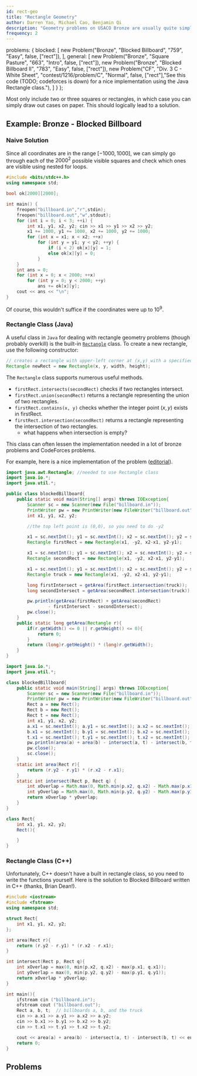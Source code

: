 ```yaml
---
id: rect-geo
title: "Rectangle Geometry"
author: Darren Yao, Michael Cao, Benjamin Qi
description: "Geometry problems on USACO Bronze are usually quite simple and limited to intersections and unions of squares or rectangles."
frequency: 2
---
```


  problems: {
    blocked: [
        new Problem("Bronze", "Blocked Billboard", "759", "Easy", false, ["rect"]),
    ],
    general: [
		new Problem("Bronze", "Square Pasture", "663", "Intro", false, ["rect"]),
		new Problem("Bronze", "Blocked Billboard II", "783", "Easy", false, ["rect"]),
		new Problem("CF", "Div. 3 C - White Sheet", "contest/1216/problem/C", "Normal", false, ["rect"],"See this code (TODO; codeforces is down) for a nice implementation using the Java Rectangle class."),
    ]
  }
};

Most only include two or three squares or rectangles, in which case you can simply draw out cases on paper. This should logically lead to a solution. 

## Example: Bronze - Blocked Billboard

<problems-list problems={metadata.problems.blocked} />

### Naive Solution

Since all coordinates are in the range $[-1000,1000]$, we can simply go through each of the $2000^2$ possible visible squares and check which ones are visible using nested for loops.

<spoiler title="Nested Loops">

```cpp
#include <bits/stdc++.h>
using namespace std;

bool ok[2000][2000];

int main() {
	freopen("billboard.in","r",stdin);
	freopen("billboard.out","w",stdout);
	for (int i = 0; i < 3; ++i) {
		int x1, y1, x2, y2; cin >> x1 >> y1 >> x2 >> y2;
		x1 += 1000, y1 += 1000, x2 += 1000, y2 += 1000;
		for (int x = x1; x < x2; ++x) 
			for (int y = y1; y < y2; ++y) {
				if (i < 2) ok[x][y] = 1;
				else ok[x][y] = 0;
			}
	}
	int ans = 0;
	for (int x = 0; x < 2000; ++x) 
		for (int y = 0; y < 2000; ++y) 
			ans += ok[x][y];
	cout << ans << "\n";
}
```
</spoiler>

Of course, this wouldn't suffice if the coordinates were up to $10^9$.

### Rectangle Class (Java)

A useful class in `Java` for dealing with rectangle geometry problems (though probably overkill) is the built-in [`Rectangle`](https://docs.oracle.com/javase/8/docs/api/java/awt/Rectangle.html) class. To create a new rectangle, use the following constructor:

```java
// creates a rectangle with upper-left corner at (x,y) with a specified width and height
Rectangle newRect = new Rectangle(x, y, width, height); 
```

The `Rectangle` class supports numerous useful methods. 

  - `firstRect.intersects(secondRect)` checks if two rectangles intersect.
  - `firstRect.union(secondRect)` returns a rectangle representing the union of two rectangles.
  - `firstRect.contains(x, y)` checks whether the integer point $(x,y)$ exists in firstRect.
  - `firstRect.intersection(secondRect)` returns a rectangle representing the intersection of two rectangles.
    - what happens when intersection is empty?

This class can often lessen the implementation needed in a lot of bronze problems and CodeForces problems.

For example, here is a nice implementation of the problem ([editorial](http://www.usaco.org/current/data/sol_billboard_bronze_dec17.html)).

<spoiler title="Java Solution With Built-in Rectangle Class">

```java
import java.awt.Rectangle; //needed to use Rectangle class
import java.io.*;
import java.util.*;

public class blockedBillboard{
	public static void main(String[] args) throws IOException{
		Scanner sc = new Scanner(new File("billboard.in"));
		PrintWriter pw = new PrintWriter(new FileWriter("billboard.out"));
		int x1, y1, x2, y2;

		//the top left point is (0,0), so you need to do -y2

		x1 = sc.nextInt(); y1 = sc.nextInt(); x2 = sc.nextInt(); y2 = sc.nextInt();
		Rectangle firstRect = new Rectangle(x1, -y2, x2-x1, y2-y1);

		x1 = sc.nextInt(); y1 = sc.nextInt(); x2 = sc.nextInt(); y2 = sc.nextInt();
		Rectangle secondRect = new Rectangle(x1, -y2, x2-x1, y2-y1);

		x1 = sc.nextInt(); y1 = sc.nextInt(); x2 = sc.nextInt(); y2 = sc.nextInt();
		Rectangle truck = new Rectangle(x1, -y2, x2-x1, y2-y1);

		long firstIntersect = getArea(firstRect.intersection(truck));
		long secondIntersect = getArea(secondRect.intersection(truck));

		pw.println(getArea(firstRect) + getArea(secondRect) 
				- firstIntersect - secondIntersect);
		pw.close();
	}
	public static long getArea(Rectangle r){
		if(r.getWidth() <= 0 || r.getHeight() <= 0){
			return 0;
		}
		return (long)r.getHeight() * (long)r.getWidth();
	}
}
```
</spoiler>

<spoiler title="Java Solution Without Built-in Rectangle Class">

```java
import java.io.*;
import java.util.*;

class blockedBillboard{
    public static void main(String[] args) throws IOException{
    	Scanner sc = new Scanner(new File("billboard.in"));
        PrintWriter pw = new PrintWriter(new FileWriter("billboard.out"));
        Rect a = new Rect();
        Rect b = new Rect();
        Rect t = new Rect();
        int x1, y1, x2, y2;
        a.x1 = sc.nextInt(); a.y1 = sc.nextInt(); a.x2 = sc.nextInt(); a.y2 = sc.nextInt();
        b.x1 = sc.nextInt(); b.y1 = sc.nextInt(); b.x2 = sc.nextInt(); b.y2 = sc.nextInt();
        t.x1 = sc.nextInt(); t.y1 = sc.nextInt(); t.x2 = sc.nextInt(); t.y2 = sc.nextInt();
        pw.println(area(a) + area(b) - intersect(a, t) - intersect(b, t));
        pw.close();
        sc.close();
    }
    static int area(Rect r){
        return (r.y2 - r.y1) * (r.x2 - r.x1);
    }
    static int intersect(Rect p, Rect q) {
        int xOverlap = Math.max(0, Math.min(p.x2, q.x2) - Math.max(p.x1, q.x1));
        int yOverlap = Math.max(0, Math.min(p.y2, q.y2) - Math.max(p.y1, q.y1));
        return xOverlap * yOverlap;
    }
}

class Rect{
    int x1, y1, x2, y2;
    Rect(){

    }
}
```
</spoiler>

### Rectangle Class (C++)

Unfortunately, C++ doesn't have a built in rectangle class, so you need to write the functions yourself. Here is the solution to Blocked Billboard written in C++ (thanks, Brian Dean!).

<spoiler title="C++ Solution">

```cpp
#include <iostream>
#include <fstream>
using namespace std;

struct Rect{
	int x1, y1, x2, y2;
};

int area(Rect r){
  	return (r.y2 - r.y1) * (r.x2 - r.x1);
}

int intersect(Rect p, Rect q){
  	int xOverlap = max(0, min(p.x2, q.x2) - max(p.x1, q.x1));
  	int yOverlap = max(0, min(p.y2, q.y2) - max(p.y1, q.y1));
  	return xOverlap * yOverlap;
}

int main(){
	ifstream cin ("billboard.in");
	ofstream cout ("billboard.out");
 	Rect a, b, t;  // billboards a, b, and the truck
  	cin >> a.x1 >> a.y1 >> a.x2 >> a.y2;
 	cin >> b.x1 >> b.y1 >> b.x2 >> b.y2;
  	cin >> t.x1 >> t.y1 >> t.x2 >> t.y2;

	cout << area(a) + area(b) - intersect(a, t) - intersect(b, t) << endl;
	return 0;
}

```
</spoiler>

## Problems

<problems-list problems={metadata.problems.general} />

